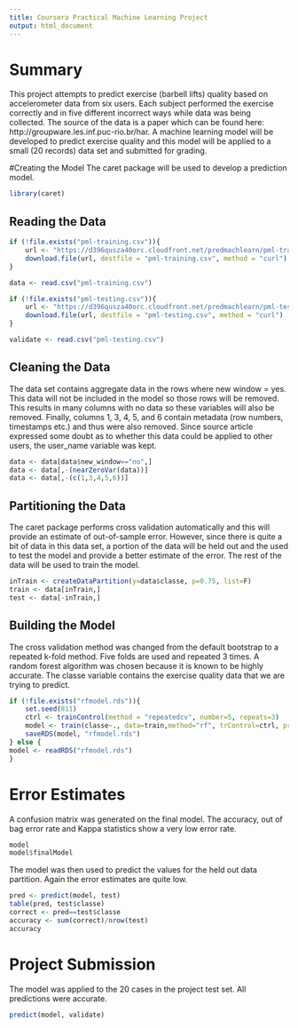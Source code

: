 ```yaml
---
title: Coursera Practical Machine Learning Project
output: html_document
---
```

# Summary
This project attempts to predict exercise (barbell lifts) quality based on accelerometer data from six users. Each subject performed the exercise correctly and in five different incorrect ways while data was being collected. The source of the data is a paper which can be found here:  http://groupware.les.inf.puc-rio.br/har. A machine 
learning model will be developed to predict exercise quality and this model will be applied to a small (20 records) data set and submitted for grading.

#Creating the Model
The caret package will be used to develop a prediction model.

```r
library(caret)
```

## Reading the Data

```r
if (!file.exists("pml-training.csv")){
    url <- "https://d396qusza40orc.cloudfront.net/predmachlearn/pml-training.csv"
    download.file(url, destfile = "pml-training.csv", method = "curl")
}

data <- read.csv("pml-training.csv")

if (!file.exists("pml-testing.csv")){
    url <- "https://d396qusza40orc.cloudfront.net/predmachlearn/pml-testing.csv"
    download.file(url, destfile = "pml-testing.csv", method = "curl")
}

validate <- read.csv("pml-testing.csv")

```

## Cleaning the Data
The data set contains aggregate data in the rows where new window = yes. This data will not be included in the model so those rows will be removed. This results in many columns with no data so these variables will also be removed. Finally, columns 1, 3, 4, 5, and 6 contain metadata (row numbers, timestamps etc.) and thus were also removed. Since source article expressed some doubt as to whether this data could be applied to other users, the user_name variable was kept.

```r
data <- data[data$new_window=="no",]
data <- data[,-(nearZeroVar(data))]
data <- data[,-(c(1,3,4,5,6))]
```

## Partitioning the Data
The caret package performs cross validation automatically and this will provide an estimate of out-of-sample error. However, since there is quite a bit of data in this data set, a portion of the data will be held out and the used to test the model and provide a better estimate of the error. The rest of the data will be used to train the model.

```r
inTrain <- createDataPartition(y=data$classe, p=0.75, list=F)
train <- data[inTrain,]
test <- data[-inTrain,]
```
## Building the Model
The cross validation method was changed from the default bootstrap to a repeated k-fold method. Five folds are used and repeated 3 times. A random forest algorithm was chosen because it is known to be highly accurate. The classe variable contains the exercise quality data that we are trying to predict.

```r
if (!file.exists("rfmodel.rds")){
    set.seed(811)
    ctrl <- trainControl(method = "repeatedcv", number=5, repeats=3)
    model <- train(classe~., data=train,method="rf", trControl=ctrl, prox=TRUE)
    saveRDS(model, "rfmodel.rds")
} else {    
model <- readRDS("rfmodel.rds")
}
```

# Error Estimates
 A confusion matrix was generated on the final model. The accuracy, out of bag error rate and Kappa statistics show a very low error rate. 

```r
model
model$finalModel
```

The model was then used to predict the values for the held out data partition. Again the error estimates are quite low.

```r
pred <- predict(model, test)
table(pred, test$classe)
correct <- pred==test$classe
accuracy <- sum(correct)/nrow(test)
accuracy
```


# Project Submission
The model was applied to the 20 cases in the project test set. All predictions were accurate.

```r
predict(model, validate)
```